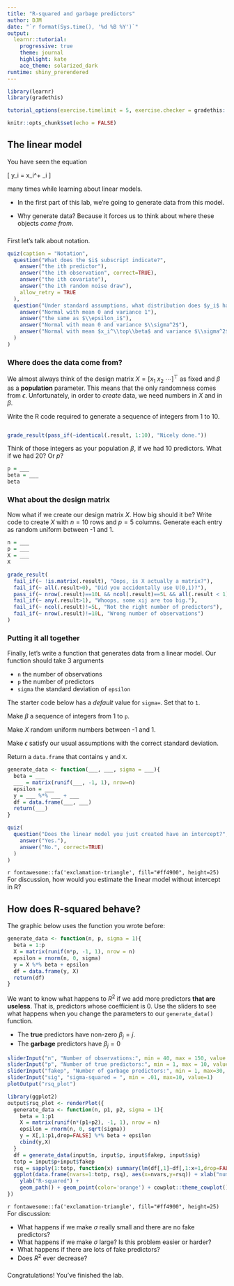 ```yaml
---
title: "R-squared and garbage predictors"
author: DJM
date: "`r format(Sys.time(), '%d %B %Y')`"
output: 
  learnr::tutorial:
    progressive: true
    theme: journal
    highlight: kate
    ace_theme: solarized_dark
runtime: shiny_prerendered
---
```




<!--
Derived from IU Stat 432 ic3.Rmd
css: "/css/tutorials.css"
-->


```r
library(learnr)
library(gradethis)

tutorial_options(exercise.timelimit = 5, exercise.checker = gradethis::grade_learnr)

knitr::opts_chunk$set(echo = FALSE)
```


## The linear model

You have seen the equation

\[
y_i = x_i^\top\beta + \epsilon_i
\]

many times while learning about linear models. 

* In the first part of this lab, we're going to generate data from this model. 

* Why generate data? Because it forces us to think about where these objects _come from_.

###

First let's talk about notation.

```r
quiz(caption = "Notation",
  question("What does the $i$ subscript indicate?",
    answer("the ith predictor"),
    answer("the ith observation", correct=TRUE),
    answer("the ith covariate"),
    answer("the ith random noise draw"),
    allow_retry = TRUE
  ),
  question("Under standard assumptions, what distribution does $y_i$ have?",
    answer("Normal with mean 0 and variance 1"),
    answer("the same as $\\epsilon_i$"),
    answer("Normal with mean 0 and variance $\\sigma^2$"),
    answer("Normal with mean $x_i^\\top\\beta$ and variance $\\sigma^2$", correct = TRUE),allow_retry = TRUE
  )
)
```

### Where does the data come from?

We almost always think of the design matrix $X=[x_1\ x_2\ \cdots]^\top$ as fixed and
$\beta$ as a **population** parameter. This means that the only randomness comes from $\epsilon$.
Unfortunately, in order to _create_ data, we need numbers in $X$ and in $\beta$.


Write the R code required to generate a sequence of integers from 1 to 10.
```r

```

```r
grade_result(pass_if(~identical(.result, 1:10), "Nicely done."))
```

Think of those integers as your population $\beta$, if we had 10 predictors.
What if we had 20? Or $p$?

```r
p = ___
beta = ___
beta
```

### What about the design matrix

Now what if we create our design matrix $X$. How big should it be? 
Write code to create $X$ with $n=10$ rows and $p=5$ columns. Generate each entry as
random uniform between -1 and 1.
```r
n = ___
p = ___
X = ___
X
```

```r
grade_result(
  fail_if(~ !is.matrix(.result), "Oops, is X actually a matrix?"),
  fail_if(~ all(.result>0), "Did you accidentally use U(0,1)?"),
  pass_if(~ nrow(.result)==10L && ncol(.result)==5L && all(.result < 1) && all(.result > -1)),
  fail_if(~ any(.result>1), "Whoops, some xij are too big."),
  fail_if(~ ncol(.result)!=5L, "Not the right number of predictors"),
  fail_if(~ nrow(.result)!=10L, "Wrong number of observations")
)
```

### Putting it all together 

Finally, let's write a function that generates data from a linear model.
Our function should take 3 arguments

* `n` the number of observations
* `p` the number of predictors
* `sigma` the standard deviation of `epsilon`

The starter code below has a *default* value for `sigma=`. Set that to `1`.

Make $\beta$ a sequence of integers from 1 to `p`.

Make $X$ random uniform numbers between -1 and 1.

Make $\epsilon$ satisfy our usual assumptions with the correct standard deviation.

Return a `data.frame` that contains `y` and `X`.


```r
generate_data <- function(___, ___, sigma = ___){
  beta = ___
  ___ = matrix(runif(___, -1, 1), nrow=n)
  epsilon = ___
  y = ___ %*% ___ + ___
  df = data.frame(___, ___)
  return(___)
}
```

```r
quiz(
  question("Does the linear model you just created have an intercept?",
    answer("Yes."),
    answer("No.", correct=TRUE)
  )
)
```

`r fontawesome::fa('exclamation-triangle', fill="#ff4900", height=25)` For discussion, how would you estimate the linear model without intercept in R?


## How does R-squared behave?


The graphic below uses the function you wrote before:

```r
generate_data <- function(n, p, sigma = 1){
  beta = 1:p
  X = matrix(runif(n*p, -1, 1), nrow = n)
  epsilon = rnorm(n, 0, sigma)
  y = X %*% beta + epsilon
  df = data.frame(y, X)
  return(df)
}
```

We want to know what happens to $R^2$ if we add more predictors __that are useless__. That is, predictors whose coefficient is 0. Use the sliders
to see what happens when you change the parameters to our `generate_data()` function. 

* The __true__ predictors have non-zero $\beta_j=j$.
* The __garbage__ predictors have $\beta_j=0$


```r
sliderInput("n", "Number of observations:", min = 40, max = 150, value = 50)
sliderInput("p", "Number of true predictors:", min = 1, max = 10, value = 5)
sliderInput("fakep", "Number of garbage predictors:", min = 1, max=30, value=10)
sliderInput("sig", "sigma-squared = ", min = .01, max=10, value=1)
plotOutput("rsq_plot")
```

```r
library(ggplot2)
output$rsq_plot <- renderPlot({
  generate_data <- function(n, p1, p2, sigma = 1){
    beta = 1:p1
    X = matrix(runif(n*(p1+p2), -1, 1), nrow = n)
    epsilon = rnorm(n, 0, sqrt(sigma))
    y = X[,1:p1,drop=FALSE] %*% beta + epsilon
    cbind(y,X)
  }
  df = generate_data(input$n, input$p, input$fakep, input$sig)
  totp = input$p+input$fakep
  rsq = sapply(1:totp, function(x) summary(lm(df[,1]~df[,1:x+1,drop=FALSE]-1))$r.sq)
  ggplot(data.frame(nvars=1:totp, rsq), aes(x=nvars,y=rsq)) + xlab("number of predictors")+
    ylab("R-squared") + 
    geom_path() + geom_point(color='orange') + cowplot::theme_cowplot()
})
```

`r fontawesome::fa('exclamation-triangle', fill="#ff4900", height=25)` For discussion:

* What happens if we make $\sigma$ really small and there are no fake predictors?
* What happens if we make $\sigma$ large? Is this problem easier or harder?
* What happens if there are lots of fake predictors?
* Does $R^2$ ever decrease?

###

Congratulations! You've finished the lab.